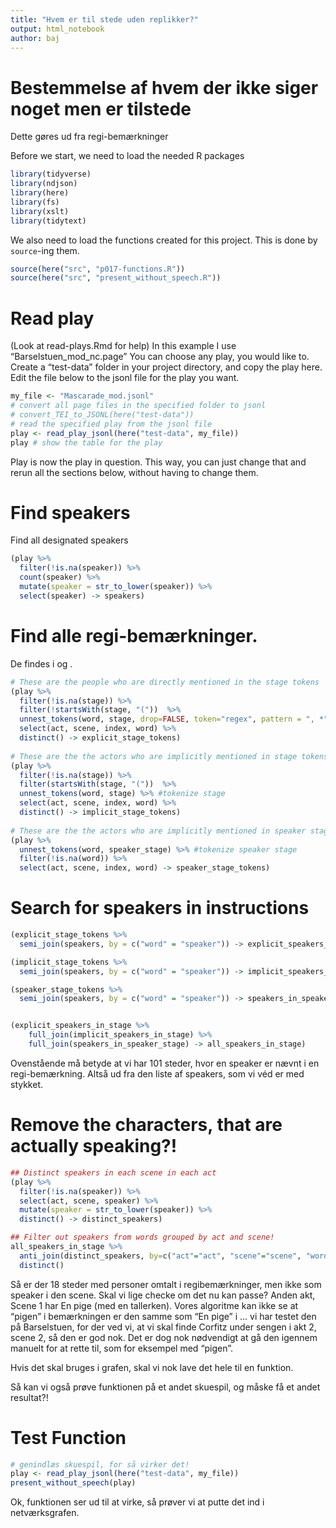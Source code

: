```yaml
---
title: "Hvem er til stede uden replikker?"
output: html_notebook
author: baj
---
```


# Bestemmelse af hvem der ikke siger noget men er tilstede 

Dette gøres ud fra regi-bemærkninger 


Before we start, we need to load the needed R packages

```r
library(tidyverse)
library(ndjson)
library(here)
library(fs)
library(xslt)
library(tidytext)
```

We also need to load the functions created for this project. This is done by `source`-ing them.

```r
source(here("src", "p017-functions.R"))
source(here("src", "present_without_speech.R"))
```

# Read play

(Look at read-plays.Rmd for help)
In this example I use "Barselstuen_mod_nc.page"
You can choose any play, you would like to.
Create a "test-data" folder in your project directory, and copy the play here.
Edit the file below to the jsonl file for the play you want.

```r
my_file <- "Mascarade_mod.jsonl"
# convert all page files in the specified folder to jsonl
# convert_TEI_to_JSONL(here("test-data")) 
# read the specified play from the jsonl file
play <- read_play_jsonl(here("test-data", my_file))
play # show the table for the play
```
Play is now the play in question. This way, you can just change that and rerun all the sections below, without having to change them.

# Find speakers

Find all designated speakers
```r
(play %>%
  filter(!is.na(speaker)) %>% 
  count(speaker) %>%
  mutate(speaker = str_to_lower(speaker)) %>%
  select(speaker) -> speakers)
```

# Find alle regi-bemærkninger. 
De findes i <stage> og <speaker_stage>.

```r

# These are the people who are directly mentioned in the stage tokens
(play %>% 
  filter(!is.na(stage)) %>%
  filter(!startsWith(stage, "("))  %>% 
  unnest_tokens(word, stage, drop=FALSE, token="regex", pattern = ", *") %>% #tokenize stage
  select(act, scene, index, word) %>% 
  distinct() -> explicit_stage_tokens)
  
# These are the the actors who are implicitly mentioned in stage tokens
(play %>% 
  filter(!is.na(stage)) %>%
  filter(startsWith(stage, "("))  %>% 
  unnest_tokens(word, stage) %>% #tokenize stage
  select(act, scene, index, word) %>% 
  distinct() -> implicit_stage_tokens)
  
# These are the the actors who are implicitly mentioned in speaker stage tokens
(play %>% 
  unnest_tokens(word, speaker_stage) %>% #tokenize speaker stage
  filter(!is.na(word)) %>%
  select(act, scene, index, word) -> speaker_stage_tokens)
```

# Search for speakers in instructions
```r
(explicit_stage_tokens %>%
  semi_join(speakers, by = c("word" = "speaker")) -> explicit_speakers_in_stage)

(implicit_stage_tokens %>%
  semi_join(speakers, by = c("word" = "speaker")) -> implicit_speakers_in_stage)

(speaker_stage_tokens %>%
  semi_join(speakers, by = c("word" = "speaker")) -> speakers_in_speaker_stage)


(explicit_speakers_in_stage %>%
    full_join(implicit_speakers_in_stage) %>% 
    full_join(speakers_in_speaker_stage) -> all_speakers_in_stage)

```
Ovenstående må betyde at vi har 101 steder, hvor en speaker er nævnt i en regi-bemærkning.
Altså ud fra den liste af speakers, som vi véd er med stykket. 

# Remove the characters, that are actually speaking?!
```r
         
## Distinct speakers in each scene in each act   
(play %>% 
  filter(!is.na(speaker)) %>%
  select(act, scene, speaker) %>%
  mutate(speaker = str_to_lower(speaker)) %>%
  distinct() -> distinct_speakers)

## Filter out speakers from words grouped by act and scene!
all_speakers_in_stage %>%
  anti_join(distinct_speakers, by=c("act"="act", "scene"="scene", "word"="speaker")) %>% 
  distinct()

```
Så er der 18 steder med personer omtalt i regibemærkninger, men ikke som speaker i den scene.
Skal vi lige checke om det nu kan passe?
Anden akt, Scene 1 har <speaker>En pige <stage>(med en tallerken)</stage></speaker>.
Vores algoritme kan ikke se at "pigen" i <stage> bemærkningen er den samme som "En pige" i <speaker>...
vi har testet den på Barselstuen, for der ved vi, at vi skal finde Corfitz under sengen i akt 2, scene 2, så den er god nok. Det er dog nok nødvendigt at gå den igennem manuelt for at rette til, som for eksempel med "pigen".

Hvis det skal bruges i grafen, skal vi nok lave det hele til en funktion.

Så kan vi også prøve funktionen på et andet skuespil, og måske få et andet resultat?!

# Test Function
```r
# genindlæs skuespil, for så virker det!
play <- read_play_jsonl(here("test-data", my_file))
present_without_speech(play)
```

Ok, funktionen ser ud til at virke, så prøver vi at putte det ind i netværksgrafen.

